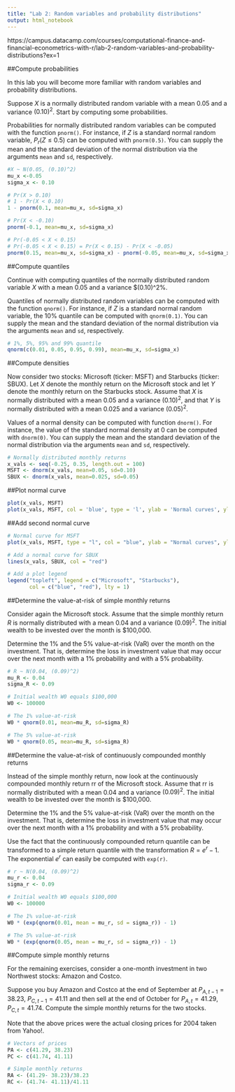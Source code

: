 ```yaml
---
title: "Lab 2: Random variables and probability distributions"
output: html_notebook
---
```


https://campus.datacamp.com/courses/computational-finance-and-financial-econometrics-with-r/lab-2-random-variables-and-probability-distributions?ex=1

##Compute probabilities

In this lab you will become more familiar with random variables and probability distributions.

Suppose $X$ is a normally distributed random variable with a mean $0.05$ and a variance $(0.10)^2$. Start by computing some probabilities.

Probabilities for normally distributed random variables can be computed with the function <code>pnorm()</code>. For instance, if $Z$ is a standard normal random variable, $P_r(Z\leqslant0.5)$ can be computed with <code>pnorm(0.5)</code>. You can supply the mean and the standard deviation of the normal distribution via the arguments <code>mean</code> and <code>sd</code>, respectively.

```r
#X ~ N(0.05, (0.10)^2)
mu_x <-0.05
sigma_x <- 0.10

# Pr(X > 0.10)
# 1 - Pr(X < 0.10)
1 - pnorm(0.1, mean=mu_x, sd=sigma_x)

# Pr(X < -0.10)
pnorm(-0.1, mean=mu_x, sd=sigma_x)

# Pr(-0.05 < X < 0.15)
# Pr(-0.05 < X < 0.15) = Pr(X < 0.15) - Pr(X < -0.05)
pnorm(0.15, mean=mu_x, sd=sigma_x) - pnorm(-0.05, mean=mu_x, sd=sigma_x)
```

##Compute quantiles

Continue with computing quantiles of the normally distributed random variable $X$ with a mean $0.05$ and a variance $(0.10)^2%.

Quantiles of normally distributed random variables can be computed with the function <code>qnorm()</code>. For instance, if $Z$ is a standard normal random variable, the 10% quantile can be computed with <code>qnorm(0.1)</code>. You can supply the mean and the standard deviation of the normal distribution via the arguments <code>mean</code> and <code>sd</code>, respectively.

```r
# 1%, 5%, 95% and 99% quantile
qnorm(c(0.01, 0.05, 0.95, 0.99), mean=mu_x, sd=sigma_x)
```

##Compute densities

Now consider two stocks: Microsoft (ticker: MSFT) and Starbucks (ticker: SBUX). Let $X$ denote the monthly return on the Microsoft stock and let $Y$ denote the monthly return on the Starbucks stock. Assume that $X$ is normally distributed with a mean $0.05$ and a variance $(0.10)^2$, and that $Y$ is normally distributed with a mean $0.025$ and a variance $(0.05)^2$.

Values of a normal density can be computed with function <code>dnorm()</code>. For instance, the value of the standard normal density at 0 can be computed with <code>dnorm(0)</code>. You can supply the mean and the standard deviation of the normal distribution via the arguments <code>mean</code> and <code>sd</code>, respectively.

```r
# Normally distributed monthly returns
x_vals <- seq(-0.25, 0.35, length.out = 100)
MSFT <- dnorm(x_vals, mean=0.05, sd=0.10)
SBUX <- dnorm(x_vals, mean=0.025, sd=0.05)
```

##Plot normal curve

```r
plot(x_vals, MSFT)
plot(x_vals, MSFT, col = 'blue', type = 'l', ylab = 'Normal curves', ylim = c(0,8))
```

##Add second normal curve

```r
# Normal curve for MSFT
plot(x_vals, MSFT, type = "l", col = "blue", ylab = "Normal curves", ylim = c(0, 8))

# Add a normal curve for SBUX
lines(x_vals, SBUX, col = "red")

# Add a plot legend
legend("topleft", legend = c("Microsoft", "Starbucks"), 
       col = c("blue", "red"), lty = 1)
```

##Determine the value-at-risk of simple monthly returns

Consider again the Microsoft stock. Assume that the simple monthly return $R$ is normally distributed with a mean $0.04$ and a variance $(0.09)^2$. The initial wealth to be invested over the month is $100,000.

Determine the 1% and the 5% value-at-risk (VaR) over the month on the investment. That is, determine the loss in investment value that may occur over the next month with a 1% probability and with a 5% probability.

```r
# R ~ N(0.04, (0.09)^2) 
mu_R <- 0.04
sigma_R <- 0.09

# Initial wealth W0 equals $100,000
W0 <- 100000

# The 1% value-at-risk
W0 * qnorm(0.01, mean=mu_R, sd=sigma_R)

# The 5% value-at-risk
W0 * qnorm(0.05, mean=mu_R, sd=sigma_R)
```

##Determine the value-at-risk of continuously compounded monthly returns

Instead of the simple monthly return, now look at the continuously compounded monthly return rr of the Microsoft stock. Assume that rr is normally distributed with a mean $0.04$ and a variance $(0.09)^2$. The initial wealth to be invested over the month is $100,000.

Determine the 1% and the 5% value-at-risk (VaR) over the month on the investment. That is, determine the loss in investment value that may occur over the next month with a 1% probability and with a 5% probability.

Use the fact that the continuously compounded return quantile can be transformed to a simple return quantile with the transformation $R=e^r-1$. The exponential $e^r$ can easily be computed with <code>exp(r)</code>.

```r
# r ~ N(0.04, (0.09)^2) 
mu_r <- 0.04
sigma_r <- 0.09

# Initial wealth W0 equals $100,000
W0 <- 100000

# The 1% value-at-risk
W0 * (exp(qnorm(0.01, mean = mu_r, sd = sigma_r)) - 1)

# The 5% value-at-risk
W0 * (exp(qnorm(0.05, mean = mu_r, sd = sigma_r)) - 1)
```

##Compute simple monthly returns

For the remaining exercises, consider a one-month investment in two Northwest stocks: Amazon and Costco.

Suppose you buy Amazon and Costco at the end of September at $P_{A,t-1}=38.23$, $P_{C,t-1}=41.11$ and then sell at the end of October for $P_{A,t}=41.29$, $P_{C,t}=41.74$. Compute the simple monthly returns for the two stocks.

Note that the above prices were the actual closing prices for 2004 taken from Yahoo!.

```r
# Vectors of prices
PA <- c(41.29, 38.23)
PC <- c(41.74, 41.11)

# Simple monthly returns
RA <- (41.29- 38.23)/38.23
RC <- (41.74- 41.11)/41.11
```
